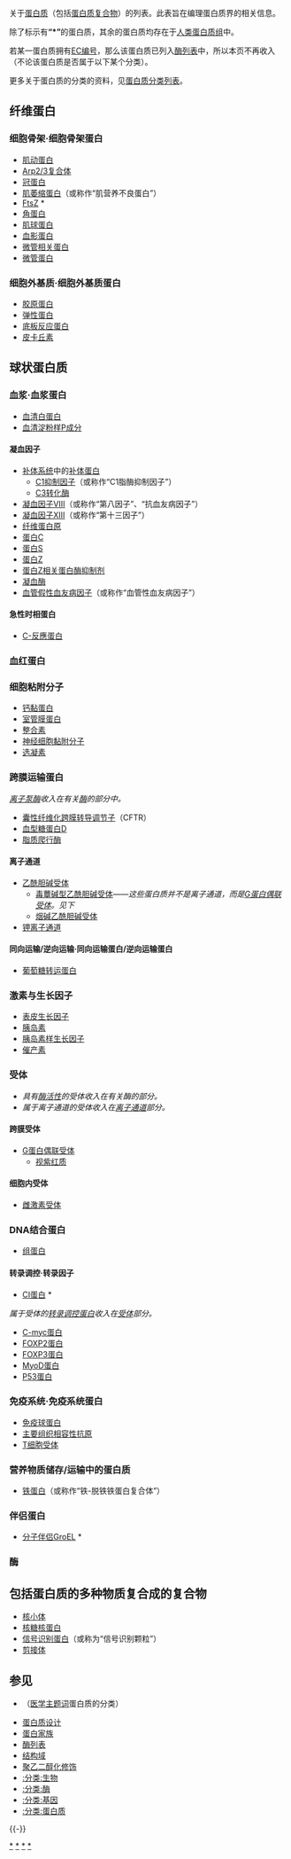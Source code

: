 {{Expand list|date=2010-06-151}}

关于[[蛋白质|蛋白质]]（包括[[蛋白质复合物|蛋白质复合物]]）的列表。此表旨在编理蛋白质界的相关信息。 

除了标示有'''“*”'''的蛋白质，其余的蛋白质均存在于[[人类蛋白质组|人类蛋白质组]]中。

若某一蛋白质拥有[[EC编号|EC编号]]，那么该蛋白质已列入[[酶列表|酶列表]]中，所以本页不再收入（不论该蛋白质是否属于以下某个分类）。

更多关于蛋白质的分类的资料，见[[蛋白质分类列表|蛋白质分类列表]]。

==纤维蛋白==
{{main|纤维蛋白}}
=== 细胞骨架·细胞骨架蛋白 ===
{{main|细胞骨架|细胞骨架蛋白}}
*[[肌动蛋白|肌动蛋白]]
*[[Arp2/3复合体|Arp2/3复合体]]
*[[冠蛋白|冠蛋白]]
*[[肌萎缩蛋白|肌萎缩蛋白]]（或称作“肌营养不良蛋白”）
*[[FtsZ|FtsZ]] *
*[[角蛋白|角蛋白]]
*[[肌球蛋白|肌球蛋白]]
*[[血影蛋白|血影蛋白]]
*[[微管相关蛋白|微管相关蛋白]]
*[[微管蛋白|微管蛋白]]

=== 细胞外基质·细胞外基质蛋白 ===
{{main|细胞外基质|细胞外基质蛋白}}
*[[胶原蛋白|胶原蛋白]]
*[[弹性蛋白|弹性蛋白]]
*[[底板反应蛋白|底板反应蛋白]]
*[[皮卡丘素|皮卡丘素]]

==球状蛋白质==
{{main|球状蛋白质}}

===血浆·血浆蛋白 ===
{{main|血浆|血浆蛋白}}
* [[血清白蛋白|血清白蛋白]]
* [[血清淀粉样P成分|血清淀粉样P成分]]

====凝血因子====
{{See also|凝血因子|模板:凝血因子}}
*[[补体系统|补体系统]]中的[[补体蛋白|补体蛋白]]
**[[C1抑制因子|C1抑制因子]]（或称作“C1脂酶抑制因子”）
**[[C3转化酶|C3转化酶]]
*[[凝血因子VIII|凝血因子VIII]]（或称作“第八因子”、“抗血友病因子”）
*[[凝血因子XIII|凝血因子XIII]]（或称作“第十三因子”）
*[[纤维蛋白原|纤维蛋白原]]
*[[蛋白C|蛋白C]]
*[[蛋白S|蛋白S]]
*[[蛋白Z|蛋白Z]]
*[[蛋白Z相关蛋白酶抑制剂|蛋白Z相关蛋白酶抑制剂]]
*[[凝血酶|凝血酶]]
*[[血管假性血友病因子|血管假性血友病因子]]（或称作“血管性血友病因子”）

====急性时相蛋白====
{{main|急性时相蛋白}}
*[[C-反應蛋白|C-反應蛋白]]

=== 血红蛋白 ===
{{main|血红蛋白}}

===细胞粘附分子===
{{main|细胞粘附分子}}
*[[钙黏蛋白|钙黏蛋白]]
*[[室管膜蛋白|室管膜蛋白]]
*[[整合素|整合素]]
*[[神经细胞黏附分子|神经细胞黏附分子]]
*[[选凝素|选凝素]]

===跨膜运输蛋白===
{{main|跨膜运输蛋白}}
''[[离子泵酶|离子泵酶]]收入在有关[[酶|酶]]的部分中。''
*[[囊性纤维化跨膜转导调节子|囊性纤维化跨膜转导调节子]]（CFTR）
*[[血型糖蛋白D|血型糖蛋白D]]
*[[脂质爬行酶|脂质爬行酶]]

====离子通道====
{{main|离子通道}}
*[[乙酰胆碱受体|乙酰胆碱受体]]
**[[毒蕈碱型乙酰胆碱受体|毒蕈碱型乙酰胆碱受体]]——''这些蛋白质并不是离子通道，而是[[蛋白质列表#G蛋白偶联受体|G蛋白偶联受体]]。见下''
**[[烟碱乙酰胆碱受体|烟碱乙酰胆碱受体]]
*[[钾离子通道|钾离子通道]]

====同向运输/逆向运输·同向运输蛋白/逆向运输蛋白====
{{main|同向运输|逆向运输|同向运输蛋白|逆向运输蛋白}}
*[[葡萄糖转运蛋白|葡萄糖转运蛋白]]

===激素与生长因子===
{{main|激素|生长因子}}
*[[表皮生长因子|表皮生长因子]]
*[[胰岛素|胰岛素]]
*[[胰岛素样生长因子|胰岛素样生长因子]]
*[[催产素|催产素]]

===受体===
{{main|受体}}
* ''具有[[酶活性|酶活性]]的受体收入在有关酶的部分。''
* ''属于离子通道的受体收入在[[蛋白质列表#离子通道|离子通道]]部分。''

====跨膜受体====
{{main|跨膜受体}}
*[[G蛋白偶联受体|G蛋白偶联受体]]
**[[视紫红质|视紫红质]]

====细胞内受体====
{{see also|:分类:细胞内受体}}
*[[雌激素受体|雌激素受体]]

===DNA结合蛋白===
{{main|DNA结合蛋白}}
*[[组蛋白|组蛋白]]

====转录调控·转录因子====
{{main|转录调控|转录因子}}
*[[CI蛋白|CI蛋白]] *
''属于受体的[[转录调控蛋白|转录调控蛋白]]收入在[[蛋白质列表#受体|受体]]部分。''
*[[C-myc蛋白|C-myc蛋白]]
*[[FOXP2蛋白|FOXP2蛋白]]
*[[FOXP3蛋白|FOXP3蛋白]]
*[[MyoD蛋白|MyoD蛋白]]
*[[P53蛋白|P53蛋白]]

===免疫系统·免疫系统蛋白===
{{main|免疫系统|免疫系统蛋白}}
*[[免疫球蛋白|免疫球蛋白]]
*[[主要组织相容性复合体|主要组织相容性抗原]]
*[[T细胞受体|T细胞受体]]

===营养物质储存/运输中的蛋白质===
*[[铁蛋白|铁蛋白]]（或称作“铁-脱铁铁蛋白复合体”）

===伴侣蛋白===
{{main|伴侣蛋白}}
*[[分子伴侣GroEL|分子伴侣GroEL]] *

===酶===
{{See also|酶|酶列表}}

==包括蛋白质的多种物质复合成的复合物==
*[[核小体|核小体]]
*[[核糖核蛋白|核糖核蛋白]]
*[[信号识别蛋白|信号识别蛋白]]（或称为“信号识别颗粒”）
*[[剪接体|剪接体]]

==参见==
*{{tsl|en|List of MeSH codes (D12.776)|MeSH代碼列表 (D12.776)}}（[[医学主题词|医学主题词]]蛋白质的分类）
*[[蛋白质设计|蛋白质设计]]
*[[蛋白家族|蛋白家族]]
*[[酶列表|酶列表]]
*[[结构域|结构域]]
*[[聚乙二醇化修饰|聚乙二醇化修饰]]
*[[:分类:生物|:分类:生物]]
*[[:分类:酶|:分类:酶]]
*[[:分类:基因|:分类:基因]]
*[[:分类:蛋白质|:分类:蛋白质]]

{{-}}
{{Protein topics}}

[[Category:蛋白质|*]]
[[Category:蛋白质分类|*]]
[[Category:分子生物学|*]]
[[Category:细胞生物学|*]]